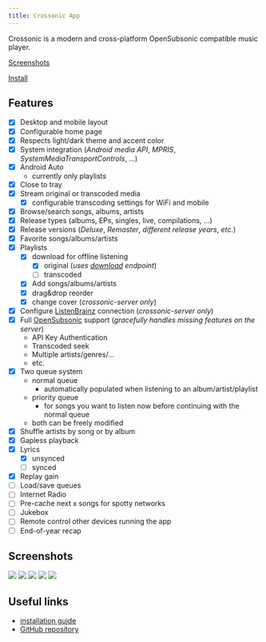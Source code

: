 ```yaml
---
title: Crossonic App
---
```


Crossonic is a modern and cross-platform OpenSubsonic compatible music player.

[Screenshots](#screenshots)

[Install](/app/install)

## Features

- [x] Desktop and mobile layout
- [x] Configurable home page
- [x] Respects light/dark theme and accent color
- [x] System integration (*Android media API*, *MPRIS*, *SystemMediaTransportControls*, …)
- [x] Android Auto
  - currently only playlists
- [x] Close to tray
- [x] Stream original or transcoded media
  - [x] configurable transcoding settings for WiFi and mobile
- [x] Browse/search songs, albums, artists
- [x] Release types (albums, EPs, singles, live, compilations, …)
- [x] Release versions (*Deluxe*, *Remaster*, *different release years*, *etc.*)
- [x] Favorite songs/albums/artists
- [x] Playlists
  - [x] download for offline listening
    - [x] original (*uses [download](https://opensubsonic.netlify.app/docs/endpoints/download/) endpoint*)
    - [ ] transcoded
  - [x] Add songs/albums/artists
  - [x] drag&drop reorder
  - [x] change cover (*crossonic-server only*)
- [x] Configure [ListenBrainz](https://listenbrainz.org) connection (*crossonic-server only*)
- [x] Full [OpenSubsonic](https://opensubsonic.netlify.app/) support (*gracefully handles missing features on the server*)
  - API Key Authentication
  - Transcoded seek
  - Multiple artists/genres/…
  - etc.
- [x] Two queue system
  - normal queue
    - automatically populated when listening to an album/artist/playlist
  - priority queue
    - for songs you want to listen now before continuing with the normal queue
  - both can be freely modified
- [x] Shuffle artists by song or by album
- [x] Gapless playback
- [x] Lyrics
  - [x] unsynced
  - [ ] synced
- [x] Replay gain
- [ ] Load/save queues
- [ ] Internet Radio
- [ ] Pre-cache next x songs for spotty networks
- [ ] Jukebox
- [ ] Remote control other devices running the app
- [ ] End-of-year recap

## Screenshots

![](../../../assets/screenshots/desktop-1.png)
![](../../../assets/screenshots/desktop-2.png)
![](../../../assets/screenshots/mobile-1.png)
![](../../../assets/screenshots/mobile-2.png)
![](../../../assets/screenshots/mobile-3.png)

## Useful links

- [installation guide](/app/install)
- [GitHub repository](https://github.com/juho05/crossonic-server)
